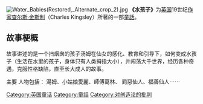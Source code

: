 {{Expand language|en}}[[File:Water_Babies(Restored,_Alternate_crop_2).jpg|thumb]]
'''《水孩子》'''为[[英国|英国]]19世纪[[作家|作家]][[查尔斯·金斯利|查尔斯·金斯利]]（Charles Kingsley）所著的一部[[童話|童話]]。

==故事梗概==
故事讲述的是一个扫烟囱的孩子汤姆在仙女的感化、教育和引导下，如何变成水孩子（生活在水里的孩子，身体只有人类拇指大小），并闯荡大千世界，经历各种奇遇，克服性格缺陷，直至长大成人的故事。

主要 人物包括： 湯姆、小姑娘愛麗、師傅葛林、 罰惡仙人、福善仙人⋯⋯

[[Category:英国童话|Category:英国童话]]
[[Category:童話|Category:童話]]
[[Category:对创造论的批判|Category:对创造论的批判]]